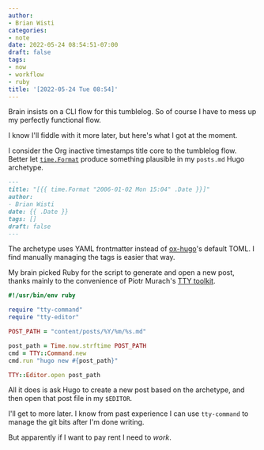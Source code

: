 ```yaml
---
author:
- Brian Wisti
categories:
- note
date: 2022-05-24 08:54:51-07:00
draft: false
tags:
- now
- workflow
- ruby
title: '[2022-05-24 Tue 08:54]'
---
```


Brain insists on a CLI flow for this tumblelog. So of course I have to mess up my perfectly functional flow.

I know I'll fiddle with it more later, but here's what I got at the moment.

I consider the Org inactive timestamps title core to the tumblelog flow. Better let
[`time.Format`][time-format] produce something plausible in my `posts.md` Hugo archetype.

```md
---
title: "[{{ time.Format "2006-01-02 Mon 15:04" .Date }}]"
author:
- Brian Wisti
date: {{ .Date }}
tags: []
draft: false
---
```

The archetype uses YAML frontmatter instead of [ox-hugo][ox-hugo]'s default
TOML. I find manually managing the tags is easier that way.

My brain picked Ruby for the script to generate and open a new post, thanks
mainly to the convenience of Piotr Murach's [TTY toolkit][tty-toolkit].

```ruby
#!/usr/bin/env ruby

require "tty-command"
require "tty-editor"

POST_PATH = "content/posts/%Y/%m/%s.md"

post_path = Time.now.strftime POST_PATH
cmd = TTY::Command.new
cmd.run "hugo new #{post_path}"

TTY::Editor.open post_path
```

All it does is ask Hugo to create a new post based on the archetype, and then
open that post file in my `$EDITOR`.

I'll get to more later. I know from past experience I can use `tty-command` to
manage the git bits after I'm done writing.

But apparently if I want to pay rent I need to *work*.

[ox-hugo]: https://ox-hugo.scripter.co
[time-format]: https://gohugo.io/functions/dateformat/
[tty-toolkit]: https://ttytoolkit.org
